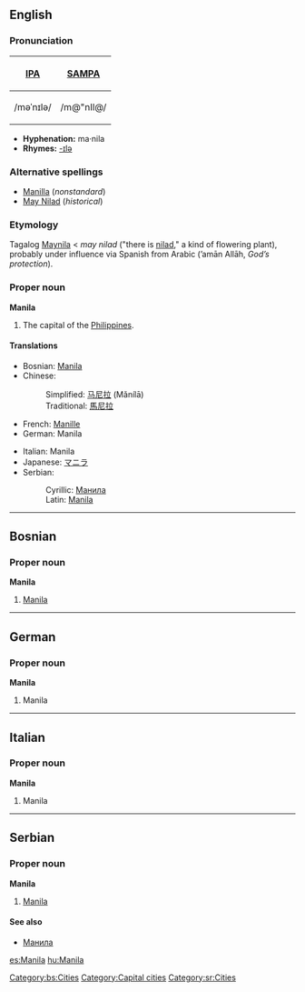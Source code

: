 {{see|manila}}
{{wikipedia}}
==English==

===Pronunciation===
{| border=1 cellpadding=5
! [[w:International Phonetic Alphabet|IPA]] !! [[w:SAMPA|SAMPA]]
|-
| /məˈnɪlə/ || /m@"nIl@/
|}

*'''Hyphenation:''' ma·nila
*'''Rhymes:''' [[Rhymes:English:-ɪlə|-ɪlə]]

===Alternative spellings===
*[[Manilla]] (''nonstandard'')
*[[May Nilad]] (''historical'')

===Etymology===
Tagalog [[Maynila]] < ''may nilad'' ("there is [[nilad]]," a kind of flowering plant), probably under influence via Spanish from Arabic {{ARchar|[[امان|أمان]] [[الله]]}} (’amān Allāh, ''God’s protection'').

===Proper noun===
'''Manila'''
# The capital of the [[Philippines]].

====Translations====
{{top}}
*Bosnian: [[Manila#Bosnian|Manila]] {{f}}
*Chinese:
*:Simplified: [[马尼拉]] (Mǎnílā)
*:Traditional: [[馬尼拉]]
*French: [[Manille]]
*German: Manila
{{mid}}
*Italian: Manila {{f}}
*Japanese: [[マニラ]]
*Serbian:
*:Cyrillic: [[Манила#Serbian|Манила]] {{f}}
*:Latin: [[Manila#Serbian|Manila]] {{f}}
{{bottom}}

----

==Bosnian==

===Proper noun===
'''Manila''' {{f}}
#[[Manila#English|Manila]]
[[Category:bs:Cities]]

----
==German==

===Proper noun=== 
'''Manila'''
#Manila

----
==Italian==

===Proper noun===
'''Manila''' {{f}}
#Manila

----
==Serbian==

===Proper noun===
'''Manila''' {{f}}
#[[Manila#English|Manila]]

====See also====
*[[Манила#Serbian|Манила]]

[[Category:Capital cities]]
[[Category:sr:Cities]]

[[es:Manila]]
[[hu:Manila]]